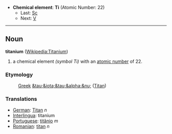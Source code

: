 *'''Chemical element''': '''Ti''' (Atomic Number: 22)
**Last: [[Scandium|Sc]]
**Next: [[Vanadium|V]]
----
== Noun ==
'''titanium''' ([[en:Titanium|Wikipedia:Titanium]])

# a chemical element ''(symbol Ti)'' with an [[atomic number]] of 22.

===Etymology===
:[[Greek]] [[&tau;&iota;&tau;&alpha;&nu;]] ([[Titan]])

===Translations===
*[[German]]: [[Titan]] ''n''
*[[Interlingua]]: titanium
*[[Portuguese]]: [[titânio]] ''m''
*[[Romanian]]: [[titan]] ''n''